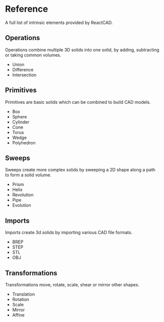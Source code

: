 
<Meta title="Reference/Introduction" />

# Reference

A full list of intrinsic elements provided by ReactCAD.

## <Link to="reference-operations-introduction">Operations</Link>
Operations combine multiple 3D solids into one solid, by adding, subtracting or taking common volumes.

- <Link to="reference-operations-union">Union</Link>
- <Link to="reference-operations-difference">Difference</Link>
- <Link to="reference-operations-intersection">Intersection</Link>

## <Link to="reference-primitives-introduction">Primitives</Link>
Primitives are basic solids which can be combined to build CAD models.

- <Link to="reference-primitives-box">Box</Link>
- <Link to="reference-primitives-sphere">Sphere</Link>
- <Link to="reference-primitives-cylinder">Cylinder</Link>
- <Link to="reference-primitives-cone">Cone</Link>
- <Link to="reference-primitives-torus">Torus</Link>
- <Link to="reference-primitives-wedge">Wedge</Link>
- <Link to="reference-primitives-polyhedron">Polyhedron</Link>

## <Link to="reference-sweeps-introduction">Sweeps</Link>
Sweeps create more complex solids by sweeping a 2D shape along a path to form a solid volume.

- <Link to="reference-sweeps-prism">Prism</Link>
- <Link to="reference-sweeps-helix">Helix</Link>
- <Link to="reference-sweeps-revolution">Revolution</Link>
- <Link to="reference-sweeps-pipe">Pipe</Link>
- <Link to="reference-sweeps-evolution">Evolution</Link>

## <Link to="reference-imports-introduction">Imports</Link>
Imports create 3d solids by importing various CAD file formats.

- <Link to="reference-imports-brep">BREP</Link>
- <Link to="reference-imports-step">STEP</Link>
- <Link to="reference-imports-stl">STL</Link>
- <Link to="reference-imports-obj">OBJ</Link>

## <Link to="reference-transformations-introduction">Transformations</Link>
Transformations move, rotate, scale, shear or mirror other shapes.

- <Link to="reference-transformations-translation">Translation</Link>
- <Link to="reference-transformations-rotation">Rotation</Link>
- <Link to="reference-transformations-scale">Scale</Link>
- <Link to="reference-transformations-mirror">Mirror</Link>
- <Link to="reference-transformations-affine">Affine</Link>
